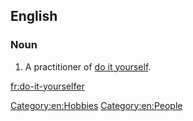 ==English==

===Noun===
{{en-noun|head=[[do]]-[[it]]-[[yourself]]er}}

# A practitioner of [[do it yourself]].

[[Category:en:Hobbies]]
[[Category:en:People]]

[[fr:do-it-yourselfer]]